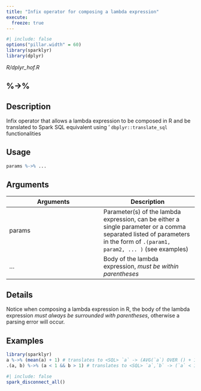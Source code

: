 ```yaml
---
title: "Infix operator for composing a lambda expression"
execute:
  freeze: true
---
```


```r
#| include: false
options("pillar.width" = 60)
library(sparklyr) 
library(dplyr)
```

*R/dplyr_hof.R*

## %->%

## Description
Infix operator that allows a lambda expression to be composed in R and be translated to Spark SQL equivalent using ' `dbplyr::translate_sql` functionalities 


## Usage
```r
params %->% ... 
```

## Arguments
|Arguments|Description|
|---|---|
| params | Parameter(s) of the lambda expression, can be either a single parameter or a comma separated listed of parameters in the form of `.(param1, param2, ... )` (see examples) |
| ... | Body of the lambda expression, *must be within parentheses* |

## Details
Notice when composing a lambda expression in R, the body of the lambda expression *must always be surrounded with parentheses*, otherwise a parsing error will occur. 




## Examples
```r
library(sparklyr)
a %->% (mean(a) + 1) # translates to <SQL> `a` -> (AVG(`a`) OVER () + 1.0) 
.(a, b) %->% (a < 1 && b > 1) # translates to <SQL> `a`,`b` -> (`a` < 1.0 AND `b` > 1.0) 
```



```r
#| include: false
spark_disconnect_all()
```
